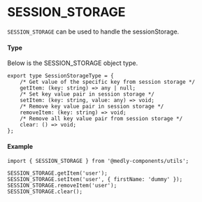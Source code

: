 
<Meta title="Utils/Helpers/SESSION_STORAGE" />

# SESSION_STORAGE

`SESSION_STORAGE` can be used to handle the sessionStorage.

#### Type

Below is the SESSION_STORAGE object type.

```tsx
export type SessionStorageType = {
    /* Get value of the specific key from session storage */
    getItem: (key: string) => any | null;
    /* Set key value pair in session storage */
    setItem: (key: string, value: any) => void;
    /* Remove key value pair in session storage */
    removeItem: (key: string) => void;
    /* Remove all key value pair from session storage */
    clear: () => void;
};
```

#### Example

```tsx
import { SESSION_STORAGE } from '@medly-components/utils';

SESSION_STORAGE.getItem('user');
SESSION_STORAGE.setItem('user', { firstName: 'dummy' });
SESSION_STORAGE.removeItem('user');
SESSION_STORAGE.clear();
```
